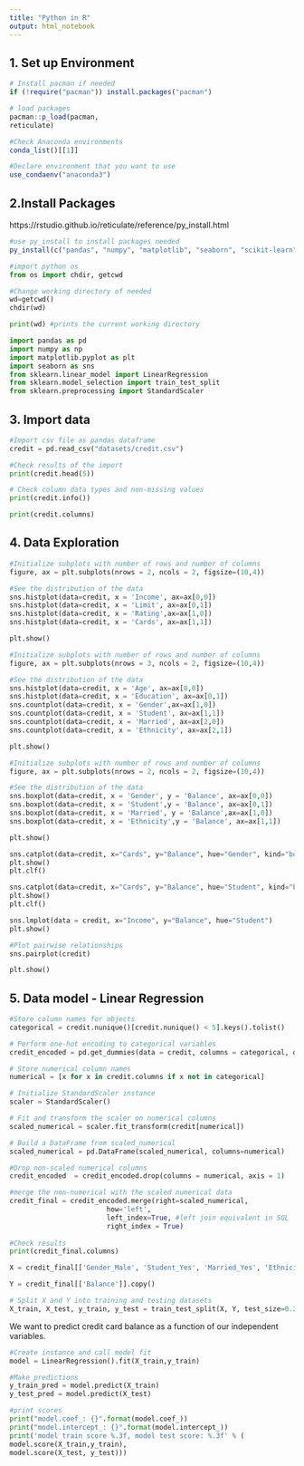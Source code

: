 ```yaml
---
title: "Python in R"
output: html_notebook
---
```





## 1. Set up Environment

```r
# Install pacman if needed
if (!require("pacman")) install.packages("pacman")

# load packages
pacman::p_load(pacman,
reticulate)
```


```r
#Check Anaconda environments
conda_list()[[1]]
```
```r
#Declare environment that you want to use
use_condaenv("anaconda3")
```

## 2.Install Packages

https://rstudio.github.io/reticulate/reference/py_install.html

```r
#use py_install to install packages needed
py_install(c("pandas", "numpy", "matplotlib", "seaborn", "scikit-learn"))
```



```python
#import python os
from os import chdir, getcwd

#Change working directory of needed
wd=getcwd()
chdir(wd)

print(wd) #prints the current working directory
```



```python
import pandas as pd
import numpy as np
import matplotlib.pyplot as plt 
import seaborn as sns
from sklearn.linear_model import LinearRegression
from sklearn.model_selection import train_test_split
from sklearn.preprocessing import StandardScaler
```

## 3. Import data

```python
#Import csv file as pandas dataframe
credit = pd.read_csv("datasets/credit.csv")
```

```python
#Check results of the import
print(credit.head(5))
```



```python
# Check column data types and non-missing values
print(credit.info())
```
```python
print(credit.columns)
```



## 4. Data Exploration

```python
#Initialize subplots with number of rows and number of columns
figure, ax = plt.subplots(nrows = 2, ncols = 2, figsize=(10,4))

#See the distribution of the data
sns.histplot(data=credit, x = 'Income', ax=ax[0,0])
sns.histplot(data=credit, x = 'Limit', ax=ax[0,1])
sns.histplot(data=credit, x = 'Rating',ax=ax[1,0])
sns.histplot(data=credit, x = 'Cards', ax=ax[1,1])

plt.show()
```

```python
#Initialize subplots with number of rows and number of columns
figure, ax = plt.subplots(nrows = 3, ncols = 2, figsize=(10,4))

#See the distribution of the data
sns.histplot(data=credit, x = 'Age', ax=ax[0,0])
sns.histplot(data=credit, x = 'Education', ax=ax[0,1])
sns.countplot(data=credit, x = 'Gender',ax=ax[1,0])
sns.countplot(data=credit, x = 'Student', ax=ax[1,1])
sns.countplot(data=credit, x = 'Married', ax=ax[2,0])
sns.countplot(data=credit, x = 'Ethnicity', ax=ax[2,1])

plt.show()
```

```python
#Initialize subplots with number of rows and number of columns
figure, ax = plt.subplots(nrows = 2, ncols = 2, figsize=(10,4))

#See the distribution of the data
sns.boxplot(data=credit, x = 'Gender', y = 'Balance', ax=ax[0,0])
sns.boxplot(data=credit, x = 'Student',y = 'Balance', ax=ax[0,1])
sns.boxplot(data=credit, x = 'Married', y = 'Balance',ax=ax[1,0])
sns.boxplot(data=credit, x = 'Ethnicity',y = 'Balance', ax=ax[1,1])

plt.show()
```
```python
sns.catplot(data=credit, x="Cards", y="Balance", hue="Gender", kind="box")
plt.show()
plt.clf()

sns.catplot(data=credit, x="Cards", y="Balance", hue="Student", kind="box")
plt.show()
plt.clf()

sns.lmplot(data = credit, x="Income", y="Balance", hue="Student")
plt.show()
```



```python
#Plot pairwise relationships
sns.pairplot(credit)

plt.show()
```
## 5. Data model - Linear Regression


```python
#Store column names for objects
categorical = credit.nunique()[credit.nunique() < 5].keys().tolist()

# Perform one-hot encoding to categorical variables 
credit_encoded = pd.get_dummies(data = credit, columns = categorical, drop_first=True)

# Store numerical column names
numerical = [x for x in credit.columns if x not in categorical]
```




```python
# Initialize StandardScaler instance
scaler = StandardScaler()

# Fit and transform the scaler on numerical columns
scaled_numerical = scaler.fit_transform(credit[numerical])

# Build a DataFrame from scaled_numerical
scaled_numerical = pd.DataFrame(scaled_numerical, columns=numerical)
```

```python
#Drop non-scaled numerical columns
credit_encoded  = credit_encoded.drop(columns = numerical, axis = 1)

#merge the non-numerical with the scaled numerical data
credit_final = credit_encoded.merge(right=scaled_numerical,
                        how='left',
                        left_index=True, #left join equivalent in SQL
                        right_index = True)
 
#Check results                        
print(credit_final.columns)                      
```



```python
X = credit_final[['Gender_Male', 'Student_Yes', 'Married_Yes', 'Ethnicity_Asian', 'Ethnicity_Caucasian', 'Income', 'Limit', 'Rating', 'Cards', 'Age', 'Education']].copy()

Y = credit_final[['Balance']].copy()
```

```python
# Split X and Y into training and testing datasets
X_train, X_test, y_train, y_test = train_test_split(X, Y, test_size=0.25)
```



We want to predict credit card balance as a function of our independent variables.

```python
#Create instance and call model fit
model = LinearRegression().fit(X_train,y_train)

#Make predictions
y_train_pred = model.predict(X_train)
y_test_pred = model.predict(X_test)
```


```python
#print scores
print("model.coef_: {}".format(model.coef_))
print("model.intercept_: {}".format(model.intercept_))
print('model train score %.3f, model test score: %.3f' % (
model.score(X_train,y_train),
model.score(X_test, y_test)))
```


